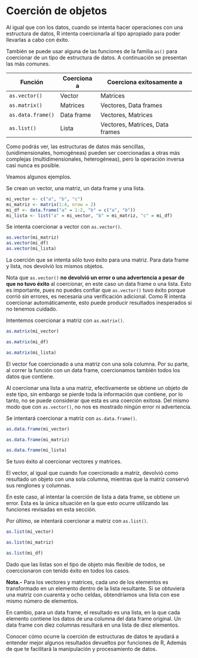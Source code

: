 # Coerción de objetos   

Al igual que con los datos, cuando se intenta hacer operaciones con una estructura de datos, R intenta coercionarla al tipo apropiado para poder llevarlas a cabo con éxito.   

También se puede usar alguna de las funciones de la familia `as()` para coercionar de un tipo de estructura de datos. A continuación se presentan las más comunes.

Función           | Coerciona a | Coerciona exitosamente a
----              |----         | ----
`as.vector()`     | Vector      | Matrices
`as.matrix()`     | Matrices    | Vectores, Data frames
`as.data.frame()` | Data frame  | Vectores, Matrices              
`as.list()`       | Lista       | Vectores, Matrices, Data frames

Como podrás ver, las estructuras de datos más sencillas, (unidimensionales, homogéneas) pueden ser coercionadas a otras más complejas (multidimensionales, heterogéneas), pero la operación inversa casi nunca es posible.  


Veamos algunos ejemplos.

Se crean un vector, una matriz, un data frame y una lista.  

```{r}
mi_vector <- c("a", "b", "c")
mi_matriz <- matrix(1:4, nrow = 2)
mi_df <- data.frame("a" = 1:2, "b" = c("a", "b"))
mi_lista <- list("a" = mi_vector, "b" = mi_matriz, "c" = mi_df)
```

Se intenta coercionar a vector con `as.vector()`.  

```{r as_vector, echo=TRUE}
as.vector(mi_matriz)
as.vector(mi_df)
as.vector(mi_lista)
```

La coerción que se intenta sólo tuvo éxito para una matriz. Para data frame y lista, nos devolvió los mismos objetos.

Nota que `as.vector()` **no devolvió un error o una advertencia a pesar de que no tuvo éxito** al coercionar, en este caso un data frame o una lista. Esto es importante, pues no puedes confiar que `as.vector()` tuvo éxito porque corrió sin errores, es necesaria una verificación adicional. Como R intenta coercionar automáticamente, esto puede producir resultados inesperados si no tenemos cuidado.

Intentemos coercionar a matriz con `as.matrix()`.
```{r, collapse=TRUE}
as.matrix(mi_vector)

as.matrix(mi_df)

as.matrix(mi_lista)
```
El vector fue coercionado a una matriz con una sola columna. Por su parte, al correr la función con un data frame, coercionamos también todos los datos que contiene. 

Al coercionar una lista a una matriz, efectivamente se obtiene un objeto de este tipo, sin embargo se pierde toda la información que contiene, por lo tanto, no se puede considerar que esta es una coerción exitosa. Del mismo modo que con `as.vector()`, no nos es mostrado ningún error ni advertencia.

Se intentará coercionar a matriz con `as.data.frame()`.  

```{r, collapse=TRUE, error=TRUE}
as.data.frame(mi_vector)

as.data.frame(mi_matriz)

as.data.frame(mi_lista)
```

Se tuvo éxito al coercionar vectores y matrices. 

El vector, al igual que cuando fue coercionado a matriz, devolvió como resultado un objeto con una sola columna, mientras que la matriz conservó sus renglones y columnas.

En este caso, al intentar la coerción de lista a data frame, se obtiene un error. Esta es la única situación en la que esto ocurre utilizando las funciones revisadas en esta sección.   


Por último, se intentará coercionar a matriz con `as.list()`.  

```{r, collapse=TRUE}
as.list(mi_vector)

as.list(mi_matriz)

as.list(mi_df)
```

Dado que las listas son el tipo de objeto más flexible de todos, se coerccionaron con tenido éxito en todos los casos.   

**Nota.-**  Para los vectores y matrices, cada uno de los elementos es transformado en un elemento dentro de la lista resultante. Si se obtuviera una matriz con cuarenta y ocho celdas, obtendríamos una lista con ese mismo número de elementos.

En cambio, para un data frame, el resultado es una lista, en la que cada elemento contiene los datos de una columna del data frame original. Un data frame con diez columnas resultará en una lista de diez elementos.

Conocer cómo ocurre la coerción de estructuras de datos te ayudará a entender mejor algunos resultados devueltos por funciones de R, Además de que te facilitará la manipulación y procesamiento de datos.   






